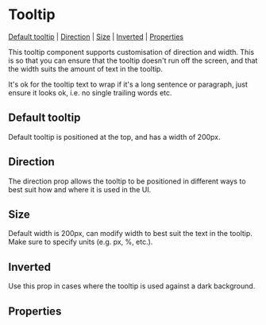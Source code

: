 
# Tooltip

[Default tooltip](#default-tooltip) | [Direction](#direction) | [Size](#size) | [Inverted](#inverted) | [Properties](#properties)

This tooltip component supports customisation of direction and width. This is so that you can ensure that the tooltip doesn't run off the screen, and that the width suits the amount of text in the tooltip.

It's ok for the tooltip text to wrap if it's a long sentence or paragraph, just ensure it looks ok, i.e. no single trailing words etc.

## Default tooltip

Default tooltip is positioned at the top, and has a width of 200px.

<Preview>
  <Story id="components-tooltip--default-tooltip" />
</Preview>

## Direction

The direction prop allows the tooltip to be positioned in different ways to best suit how and where it is used in the UI.

<Preview>
  <Story id="components-tooltip--direction" />
</Preview>

## Size

Default width is 200px, can modify width to best suit the text in the tooltip. Make sure to specify units (e.g. px, %, etc.).

<Preview>
  <Story id="components-tooltip--size" />
</Preview>

## Inverted

Use this prop in cases where the tooltip is used against a dark background.

<Preview>
  <Story id="components-tooltip--inverted" />
</Preview>

## Properties

<Props of={Tooltip} />
